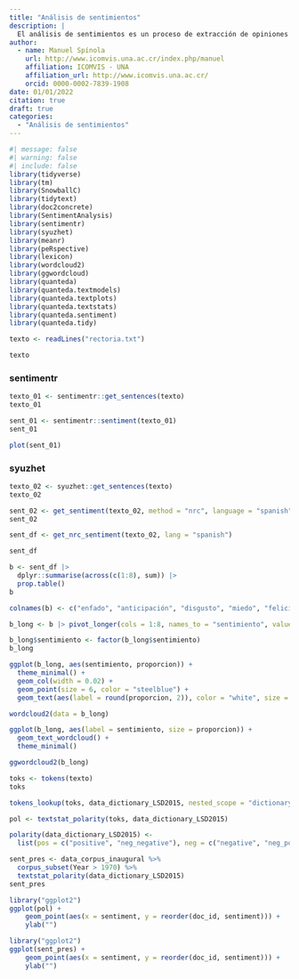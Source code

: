 ```yaml
---
title: "Análisis de sentimientos"
description: |
  El análisis de sentimientos es un proceso de extracción de opiniones que tienen diferentes calificaciones, como positivo, negativo y neutral
author:
  - name: Manuel Spínola
    url: http://www.icomvis.una.ac.cr/index.php/manuel
    affiliation: ICOMVIS - UNA
    affiliation_url: http://www.icomvis.una.ac.cr/
    orcid: 0000-0002-7839-1908
date: 01/01/2022
citation: true
draft: true
categories:
  - "Análisis de sentimientos"
---
```


```r
#| message: false
#| warning: false
#| include: false
library(tidyverse)
library(tm)
library(SnowballC)
library(tidytext)
library(doc2concrete)
library(SentimentAnalysis)
library(sentimentr)
library(syuzhet)
library(meanr)
library(peRspective)
library(lexicon)
library(wordcloud2)
library(ggwordcloud)
library(quanteda)
library(quanteda.textmodels)
library(quanteda.textplots)
library(quanteda.textstats)
library(quanteda.sentiment)
library(quanteda.tidy)
```

```r
texto <- readLines("rectoria.txt")
```

```r
texto
```

### sentimentr

```r
texto_01 <- sentimentr::get_sentences(texto)
texto_01
```

```r
sent_01 <- sentimentr::sentiment(texto_01)
sent_01
```

```r
plot(sent_01)
```

### syuzhet

```r
texto_02 <- syuzhet::get_sentences(texto)
texto_02
```

```r
sent_02 <- get_sentiment(texto_02, method = "nrc", language = "spanish")
sent_02
```

```r
sent_df <- get_nrc_sentiment(texto_02, lang = "spanish")
```

```r
sent_df
```

```r
b <- sent_df |>
  dplyr::summarise(across(c(1:8), sum)) |>
  prop.table()
b
```

```r
colnames(b) <- c("enfado", "anticipación", "disgusto", "miedo", "felicidad", "tristeza", "sorpresa", "confianza")
```

```r
b_long <- b |> pivot_longer(cols = 1:8, names_to = "sentimiento", values_to = "proporcion")
```

```r
b_long$sentimiento <- factor(b_long$sentimiento)
b_long
```

```r
ggplot(b_long, aes(sentimiento, proporcion)) +
  theme_minimal() +
  geom_col(width = 0.02) +
  geom_point(size = 6, color = "steelblue") +
  geom_text(aes(label = round(proporcion, 2)), color = "white", size = 2)
```

```r
wordcloud2(data = b_long)
```

```r
ggplot(b_long, aes(label = sentimiento, size = proporcion)) +
  geom_text_wordcloud() +
  theme_minimal()
```

```r
ggwordcloud2(b_long)
```

```r
toks <- tokens(texto)
toks
```

```r
tokens_lookup(toks, data_dictionary_LSD2015, nested_scope = "dictionary", exclusive = FALSE)
```

```r
pol <- textstat_polarity(toks, data_dictionary_LSD2015)
```

```r
polarity(data_dictionary_LSD2015) <- 
  list(pos = c("positive", "neg_negative"), neg = c("negative", "neg_positive"))
```

```r
sent_pres <- data_corpus_inaugural %>%
  corpus_subset(Year > 1970) %>%
  textstat_polarity(data_dictionary_LSD2015)
sent_pres
```

```r
library("ggplot2")
ggplot(pol) +
    geom_point(aes(x = sentiment, y = reorder(doc_id, sentiment))) +
    ylab("")
```

```r
library("ggplot2")
ggplot(sent_pres) +
    geom_point(aes(x = sentiment, y = reorder(doc_id, sentiment))) +
    ylab("")
```
